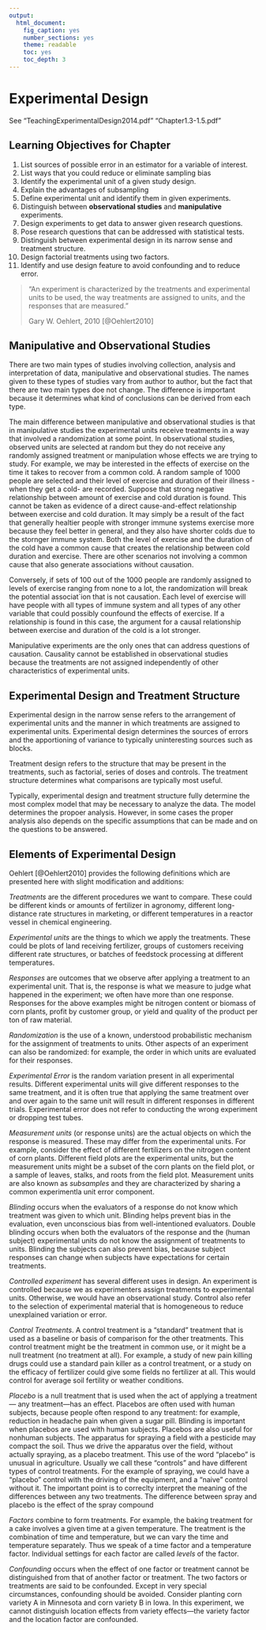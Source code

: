 ```yaml
---
output: 
  html_document: 
    fig_caption: yes
    number_sections: yes
    theme: readable
    toc: yes
    toc_depth: 3
---
```


# Experimental Design {#chEdesign}


See "TeachingExperimentalDesign2014.pdf"
"Chapter1.3-1.5.pdf"

## Learning Objectives for Chapter

1. List sources of possible error in an estimator for a variable of interest.
1. List ways that you could reduce or eliminate sampling bias
1. Identify the experimental unit of a given study design.
1. Explain the advantages of subsampling
1. Define experimental unit and identify them in given experiments.
1. Distinguish between **observational studies** and **manipulative** experiments.
1. Design experiments to get data to answer given research questions.
1. Pose research questions that can be addressed with statistical tests.
1. Distinguish between experimental design in its narrow sense and treatment structure.
1. Design factorial treatments using two factors.
1. Identify and use design feature to avoid confounding and to reduce error.

>"An experiment is characterized by the treatments and experimental units to be used, the way treatments are assigned to units, and the responses that are measured."
>
>Gary W. Oehlert, 2010 [@Oehlert2010]


## Manipulative and Observational Studies

There are two main types of studies involving collection, analysis and interpretation of data, manipulative and observational studies. The names given to these types of studies vary from author to author, but the fact that there are two main types doe not change. The difference is important because it determines what kind of conclusions can be derived from each type.

The main difference between manipulative and observational studies is that in manipulative studies the experimental units receive treatments in a way that involved a randomization at some point. In observational studies, observed units are selected at random but they do not receive any randomly assigned treatment or manipulation whose effects we are trying to study. For example, we may be interested in the effects of exercise on the time it takes to recover from a common cold. A random sample of 1000 people are selected and their level of exercise and duration of their illness -when they get a cold- are recorded. Suppose that strong negative relationship between amount of exercise and cold duration is found. This cannot be taken as evidence of a direct cause-and-effect relationship between exercise and cold duration. It may simply be a result of the fact that generally healtier people with stronger immune systems exercise more because they feel better in general, and they also have shorter colds due to the stornger immune system. Both the level of exercise and the duration of the cold have a common cause that creates the relationship between cold duration and exercise. There are other scenarios not involving a common cause that also generate associations without causation.

Conversely, if sets of 100 out of the 1000 people are randomly assigned to levels of exercise ranging from none to a lot, the randomization will break the potential associat`ion that is not causation. Each level of exercise will have people with all types of immune system and all types of any other variable that could possibly counfound the effects of exercise. If a relationship is found in this case, the argument for a causal relationship between exercise and duration of the cold is a lot stronger.

Manipulative experiments are the only ones that can address questions of causation. Causality cannot be established in observational studies because the treatments are not assigned independently of other characteristics of experimental units.

## Experimental Design and Treatment Structure

Experimental design in the narrow sense refers to the arrangement of experimental units and the manner in which treatments are assigned to experimental units. Experimental design determines the sources of errors and the apportioning of variance to typically uninteresting sources such as blocks.

Treatment design refers to the structure that may be present in the treatments, such as factorial, series of doses and controls. The treatment structure determines what comparisons are typically most useful.

Typically, experimental design and treatment structure fully determine the most complex model that may be necessary to analyze the data. The model determines the propoer analysis. However, in some cases the proper analysis also depends on the specific assumptions that can be made and on the questions to be
answered.

## Elements of Experimental Design

Oehlert [@Oehlert2010] provides the following definitions which are presented here with slight modification and additions:

*Treatments* are the different procedures we want to compare. These could be different kinds or amounts of fertilizer in agronomy, different long-distance rate structures in marketing, or different temperatures in a reactor vessel in chemical engineering.

*Experimental units* are the things to which we apply the treatments. These could be plots of land receiving fertilizer, groups of customers receiving different rate structures, or batches of feedstock processing at different temperatures.

*Responses* are outcomes that we observe after applying a treatment to an experimental unit. That is, the response is what we measure to judge what happened in the experiment; we often have more than one response. Responses for the above examples might be nitrogen content or biomass of corn plants, profit by customer group, or yield and quality of the product per ton of raw material.

*Randomization* is the use of a known, understood probabilistic mechanism for the assignment of treatments to units. Other aspects of an experiment can also be randomized: for example, the order in which units are evaluated for their responses.

*Experimental Error* is the random variation present in all experimental results. Different experimental units will give different responses to the same treatment, and it is often true that applying the same treatment over and over again to the same unit will result in different responses in different trials. Experimental error does not refer to conducting the wrong experiment or dropping test tubes.

*Measurement units* (or response units) are the actual objects on which the response is measured. These may differ from the experimental units. For example, consider the effect of different fertilizers on the nitrogen content of corn plants. Different field plots are the experimental units, but the measurement units might be a subset of the corn plants on the field plot, or a sample of leaves, stalks, and roots from the field plot. Measurement units are also known as *subsamples* and they are characterized by sharing a common experimentla unit error component.

*Blinding* occurs when the evaluators of a response do not know which treatment was given to which unit. Blinding helps prevent bias in the evaluation, even unconscious bias from well-intentioned evaluators. Double blinding occurs when both the evaluators of the response and the (human subject) experimental units do not know the assignment of treatments to units. Blinding the subjects can also prevent bias, because subject responses can change when subjects have expectations for certain treatments.

*Controlled experiment* has several different uses in design. An experiment is controlled because we as experimenters assign treatments to experimental units. Otherwise, we would have an observational study. Control also refer to the selection of experimental material that is homogeneous to reduce unexplained variation or error.

*Control Treatments*. A control treatment is a “standard” treatment that is used as a baseline or basis of comparison for the other treatments. This control treatment might be the treatment in common use, or it might be a null treatment (no treatment at all). For example, a study of new pain killing drugs could use a standard pain killer as a control treatment, or a study on the efficacy of fertilizer could give some fields no fertilizer at all. This would control for average soil fertility or weather conditions.

*Placebo* is a null treatment that is used when the act of applying a treatment— any treatment—has an effect. Placebos are often used with human subjects, because people often respond to any treatment: for example, reduction in headache pain when given a sugar pill. Blinding is important when placebos are used with human subjects. Placebos are also useful for nonhuman subjects. The apparatus for spraying a field with a pesticide may compact the soil. Thus we drive the apparatus over the field, without actually spraying, as a placebo treatment. This use of the word "placebo" is unusual in agriculture. Usually we call these "controls" and have different types of control treatments. For the example of spraying, we could have a "placebo" control with the driving of the equipment, and a "naive" control without it. The important point is to correclty interpret the meaning of the differences between any two treatments. The difference between spray and placebo is the effect of the spray compound

*Factors* combine to form treatments. For example, the baking treatment for a cake involves a given time at a given temperature. The treatment is the combination of time and temperature, but we can vary the time and temperature separately. Thus we speak of a time factor and a temperature factor. Individual settings for each factor are called *levels* of the factor.

*Confounding* occurs when the effect of one factor or treatment cannot be distinguished from that of another factor or treatment. The two factors or treatments are said to be confounded. Except in very special circumstances, confounding should be avoided. Consider planting corn variety A in Minnesota and corn variety B in Iowa. In this experiment, we cannot distinguish location effects from variety effects—the variety factor and the location factor are confounded.


